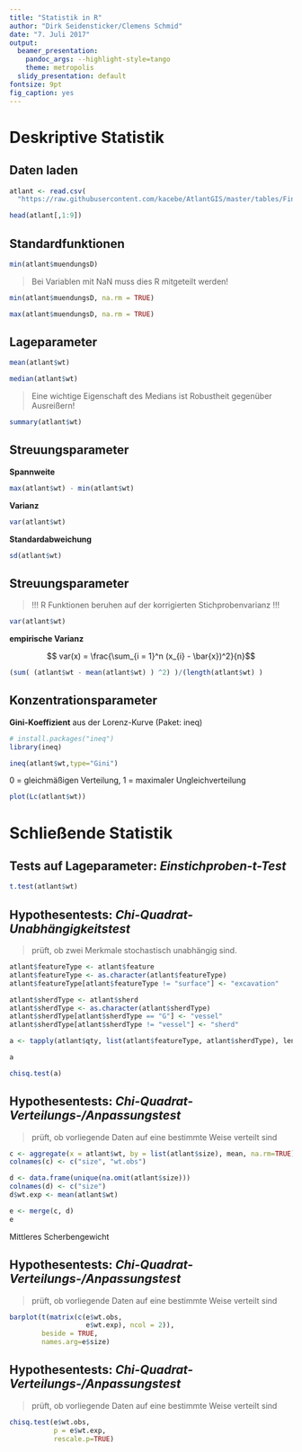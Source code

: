```yaml
--- 
title: "Statistik in R"
author: "Dirk Seidensticker/Clemens Schmid"
date: "7. Juli 2017"
output:
  beamer_presentation:
    pandoc_args: --highlight-style=tango
    theme: metropolis
  slidy_presentation: default
fontsize: 9pt
fig_caption: yes
---
```


# Deskriptive Statistik

## Daten laden

```r
atlant <- read.csv(
  "https://raw.githubusercontent.com/kacebe/AtlantGIS/master/tables/Finds.csv", sep = ',', encoding = 'UTF-8')
```

```r
head(atlant[,1:9])
```

## Standardfunktionen

```r
min(atlant$muendungsD)
```

> Bei Variablen mit NaN muss dies R mitgeteilt werden!

```r
min(atlant$muendungsD, na.rm = TRUE)
```

```r
max(atlant$muendungsD, na.rm = TRUE)
```

## Lageparameter

```r
mean(atlant$wt)
```

```r
median(atlant$wt)
```

> Eine wichtige Eigenschaft des Medians ist Robustheit gegenüber Ausreißern!

```r
summary(atlant$wt)
```

## Streuungsparameter

**Spannweite**

```r
max(atlant$wt) - min(atlant$wt)
```

**Varianz**

```r
var(atlant$wt)
```

**Standardabweichung**

```r
sd(atlant$wt)
```

## Streuungsparameter

> !!!  R Funktionen beruhen auf der korrigierten Stichprobenvarianz !!!

```r
var(atlant$wt)
```

**empirische Varianz**

$$ var(x) = \frac{\sum_{i = 1}^n (x_{i} - \bar{x})^2}{n}$$

```r
(sum( (atlant$wt - mean(atlant$wt) ) ^2) )/(length(atlant$wt) )
```

## Konzentrationsparameter

**Gini-Koeffizient** aus der Lorenz-Kurve (Paket: ineq)

```r
# install.packages("ineq")
library(ineq)
```

```r
ineq(atlant$wt,type="Gini")
```

0 = gleichmäßigen Verteilung, 1 = maximaler Ungleichverteilung

```r
plot(Lc(atlant$wt))
```



# Schließende Statistik

## Tests auf Lageparameter: *Einstichproben-t-Test*

```r
t.test(atlant$wt)
```


##  Hypothesentests: *Chi-Quadrat-Unabhängigkeitstest*

> prüft, ob zwei Merkmale stochastisch unabhängig sind.

```r
atlant$featureType <- atlant$feature
atlant$featureType <- as.character(atlant$featureType)
atlant$featureType[atlant$featureType != "surface"] <- "excavation"

atlant$sherdType <- atlant$sherd
atlant$sherdType <- as.character(atlant$sherdType)
atlant$sherdType[atlant$sherdType == "G"] <- "vessel"
atlant$sherdType[atlant$sherdType != "vessel"] <- "sherd"

a <- tapply(atlant$qty, list(atlant$featureType, atlant$sherdType), length)
```

```r
a
```

```r
chisq.test(a)
```


##  Hypothesentests: *Chi-Quadrat-Verteilungs-/Anpassungstest*

> prüft, ob vorliegende Daten auf eine bestimmte Weise verteilt sind

```r
c <- aggregate(x = atlant$wt, by = list(atlant$size), mean, na.rm=TRUE)
colnames(c) <- c("size", "wt.obs")

d <- data.frame(unique(na.omit(atlant$size)))
colnames(d) <- c("size")
d$wt.exp <- mean(atlant$wt)

e <- merge(c, d)
e
```

Mittleres Scherbengewicht


##  Hypothesentests: *Chi-Quadrat-Verteilungs-/Anpassungstest*

> prüft, ob vorliegende Daten auf eine bestimmte Weise verteilt sind


```r
barplot(t(matrix(c(e$wt.obs, 
                   e$wt.exp), ncol = 2)), 
        beside = TRUE,
        names.arg=e$size)
```

##  Hypothesentests: *Chi-Quadrat-Verteilungs-/Anpassungstest*

> prüft, ob vorliegende Daten auf eine bestimmte Weise verteilt sind


```r
chisq.test(e$wt.obs, 
           p = e$wt.exp, 
           rescale.p=TRUE)
```

